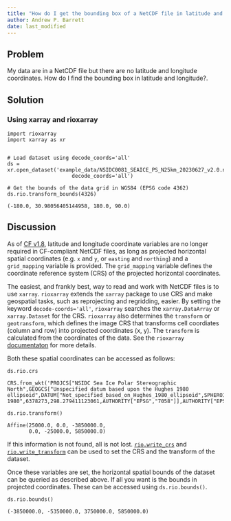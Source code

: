 ```yaml
---
title: "How do I get the bounding box of a NetCDF file in latitude and longitude?"
author: Andrew P. Barrett
date: last_modified
---
```


## Problem
My data are in a NetCDF file but there are no latitude and longitude coordinates.  How do I find the bounding box in latitude and longitude?.

## Solution
### Using xarray and rioxarray
```
import rioxarray
import xarray as xr


# Load dataset using decode_coords='all'
ds = xr.open_dataset('example_data/NSIDC0081_SEAICE_PS_N25km_20230627_v2.0.nc',
                     decode_coords='all')

# Get the bounds of the data grid in WGS84 (EPSG code 4362)
ds.rio.transform_bounds(4326)
```
```
(-180.0, 30.98056405144958, 180.0, 90.0)
```

## Discussion

As of [CF v1.8](https://cfconventions.org/Data/cf-conventions/cf-conventions-1.10/cf-conventions.html#grid-mappings-and-projections), latitude and longitude coordinate variables are no longer required in CF-compliant NetCDF files, as long as projected horizontal spatial coordinates (e.g. `x` and `y`, or `easting` and `northing`) and a `grid_mapping` variable is provided.  The `grid_mapping` variable defines the coordinate reference system (CRS) of the projected horizontal coordinates.

The easiest, and frankly best, way to read and work with NetCDF files is to use `xarray`.  `rioxarray` extends the `xarray` package to use CRS and make geospatial tasks, such as reprojecting and regridding, easier.  By setting the keyword `decode-coords='all'`, `rioxarray` searches the `xarray.DataArray` or `xarray.Dataset` for the CRS.  `rioxarray` also determines the `transform` or `geotransform`, which defines the image CRS that transforms cell coordiates (column and row) into projected coordinates (x, y).  The `transform` is calculated from the coordinates of the data.  See the `rioxarray` [documentaton](https://corteva.github.io/rioxarray/stable/getting_started/crs_management.html#) for more details.

Both these spatial coordinates can be accessed as follows:

```
ds.rio.crs
```
```
CRS.from_wkt('PROJCS["NSIDC Sea Ice Polar Stereographic North",GEOGCS["Unspecified datum based upon the Hughes 1980 ellipsoid",DATUM["Not_specified_based_on_Hughes_1980_ellipsoid",SPHEROID["Hughes 1980",6378273,298.279411123061,AUTHORITY["EPSG","7058"]],AUTHORITY["EPSG","6054"]],PRIMEM["Greenwich",0,AUTHORITY["EPSG","8901"]],UNIT["degree",0.0174532925199433,AUTHORITY["EPSG","9122"]],AUTHORITY["EPSG","4054"]],PROJECTION["Polar_Stereographic"],PARAMETER["latitude_of_origin",70],PARAMETER["central_meridian",-45],PARAMETER["false_easting",0],PARAMETER["false_northing",0],UNIT["metre",1,AUTHORITY["EPSG","9001"]],AXIS["X",EAST],AXIS["Y",NORTH],AUTHORITY["EPSG","3411"]]')
```

```
ds.rio.transform()
```
```
Affine(25000.0, 0.0, -3850000.0,
       0.0, -25000.0, 5850000.0)
```

If this information is not found, all is not lost.  [`rio.write_crs`](https://corteva.github.io/rioxarray/stable/getting_started/crs_management.html#Setting-the-CRS) and [`rio.write_transform`](https://corteva.github.io/rioxarray/stable/getting_started/crs_management.html#Setting-the-transform-of-the-dataset) can be used to set the CRS and the transform of the dataset.

Once these variables are set, the horizontal spatial bounds of the dataset can be queried as described above.  If all you want is the bounds in projected coordinates.  These can be accessed using `ds.rio.bounds()`.

```
ds.rio.bounds()
```
```
(-3850000.0, -5350000.0, 3750000.0, 5850000.0)
```

